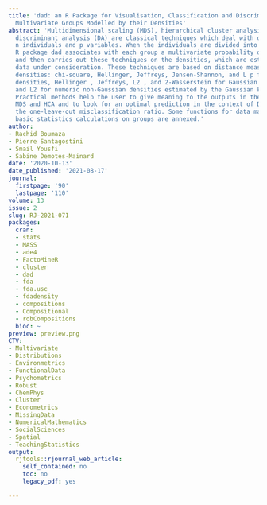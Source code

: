 ```yaml
---
title: 'dad: an R Package for Visualisation, Classification and Discrimination of
  Multivariate Groups Modelled by their Densities'
abstract: 'Multidimensional scaling (MDS), hierarchical cluster analysis (HCA), and
  discriminant analysis (DA) are classical techniques which deal with data made of
  n individuals and p variables. When the individuals are divided into T groups, the
  R package dad associates with each group a multivariate probability density function
  and then carries out these techniques on the densities, which are estimated by the
  data under consideration. These techniques are based on distance measures between
  densities: chi-square, Hellinger, Jeffreys, Jensen-Shannon, and L p for discrete
  densities, Hellinger , Jeffreys, L2 , and 2-Wasserstein for Gaussian densities,
  and L2 for numeric non-Gaussian densities estimated by the Gaussian kernel method.
  Practical methods help the user to give meaning to the outputs in the context of
  MDS and HCA and to look for an optimal prediction in the context of DA based on
  the one-leave-out misclassification ratio. Some functions for data management or
  basic statistics calculations on groups are annexed.'
author:
- Rachid Boumaza
- Pierre Santagostini
- Smail Yousfi
- Sabine Demotes-Mainard
date: '2020-10-13'
date_published: '2021-08-17'
journal:
  firstpage: '90'
  lastpage: '110'
volume: 13
issue: 2
slug: RJ-2021-071
packages:
  cran:
  - stats
  - MASS
  - ade4
  - FactoMineR
  - cluster
  - dad
  - fda
  - fda.usc
  - fdadensity
  - compositions
  - Compositional
  - robCompositions
  bioc: ~
preview: preview.png
CTV:
- Multivariate
- Distributions
- Environmetrics
- FunctionalData
- Psychometrics
- Robust
- ChemPhys
- Cluster
- Econometrics
- MissingData
- NumericalMathematics
- SocialSciences
- Spatial
- TeachingStatistics
output:
  rjtools::rjournal_web_article:
    self_contained: no
    toc: no
    legacy_pdf: yes

---
```

